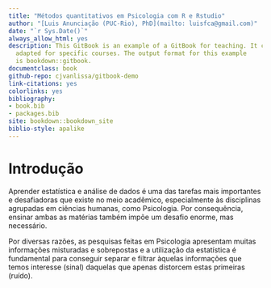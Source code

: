 ```yaml
--- 
title: "Métodos quantitativos em Psicologia com R e Rstudio"
author: "[Luis Anunciação (PUC-Rio), PhD](mailto: luisfca@gmail.com)"
date: "`r Sys.Date()`"
always_allow_html: yes
description: This GitBook is an example of a GitBook for teaching. It can be 
  adapted for specific courses. The output format for this example
  is bookdown::gitbook.
documentclass: book
github-repo: cjvanlissa/gitbook-demo
link-citations: yes
colorlinks: yes
bibliography:
- book.bib
- packages.bib
site: bookdown::bookdown_site
biblio-style: apalike
---
```


# Introdução

  
Aprender estatística e análise de dados é uma das tarefas mais importantes e desafiadoras que existe no meio acadêmico, especialmente às disciplinas agrupadas em ciências humanas, como Psicologia. Por consequência, ensinar ambas as matérias também impõe um desafio enorme, mas necessário.

Por diversas razões, as pesquisas feitas em Psicologia apresentam muitas informações misturadas e sobrepostas e a utilização da estatística é fundamental para conseguir separar e filtrar àquelas informações que temos interesse (sinal) daquelas que apenas distorcem estas primeiras (ruído).
